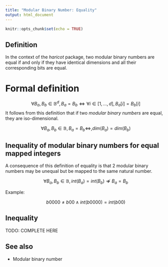 ```yaml
---
title: "Modular Binary Number: Equality"
output: html_document
---
```


```r
knitr::opts_chunk$set(echo = TRUE)
```

## Definition

In the context of the *haricot* package, two modular binary numbers are equal if and only if they have identical dimensions and all their corresponding bits are equal.  

# Formal definition

$$\forall B_{a},B_{b} \in \mathbb{B}^{d}, B_{a} = B_{b} \Leftrightarrow \forall i \in [1,...,d], B_{a}[i] = B_{b}[i]$$
It follows from this definition that if two *modular binary numbers* are equal, they are iso-dimensional.

$$ \forall B_{a},B_{b} \in \mathbb{B}, B_{a} = B_{b} \Leftrightarrow , dim(B_{a}) = dim(B_{b}) $$

## Inequality of modular binary numbers for equal mapped integers

A consequence of this definition of equality is that 2 modular binary numbers may be unequal but be mapped to the same natural number. 

$$\forall B_{a},B_{b} \in \mathbb{B}, int(B_{a}) = int(B_{b}) \nRightarrow B_{a} = B_{b}$$

Example:

$$b0000 \neq b00 \land int(b0000) = int(b00)$$

## Inequality

TODO: COMPLETE HERE

## See also

* Modular binary number
